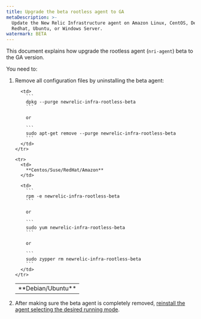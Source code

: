 ```yaml
---
title: Upgrade the beta rootless agent to GA
metaDescription: >-
  Update the New Relic Infrastructure agent on Amazon Linux, CentOS, Debian,
  Redhat, Ubuntu, or Windows Server.
watermark: BETA
---
```


This document explains how upgrade the rootless agent (`nri-agent`) beta to the GA version.

You need to:

1. Remove all configuration files by uninstalling the beta agent:

   <table>
     <tbody>
       <tr>
         <td style={{ width: "150px" }}>
           **Debian/Ubuntu**
         </td>

         <td>
           ```
           dpkg --purge newrelic-infra-rootless-beta
           ```

           or

           ```
           sudo apt-get remove --purge newrelic-infra-rootless-beta
           ```
         </td>
       </tr>

       <tr>
         <td>
           **Centos/Suse/RedHat/Amazon**
         </td>

         <td>
           ```
           rpm -e newrelic-infra-rootless-beta
           ```

           or

           ```
           sudo yum newrelic-infra-rootless-beta
           ```

           or

           ```
           sudo zypper rm newrelic-infra-rootless-beta
           ```
         </td>
       </tr>
     </tbody>
   </table>
2. After making sure the beta agent is completely removed, [reinstall the agent selecting the desired running mode](https://docs.newrelic.com/docs/infrastructure/new-relic-infrastructure/installation/install-infrastructure-agent-linux#install-agent).
